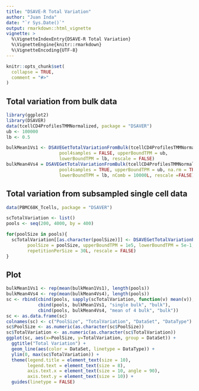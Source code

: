 ```yaml
---
title: "DSAVE-R Total Variation"
author: "Juan Inda"
date: "`r Sys.Date()`"
output: rmarkdown::html_vignette
vignette: >
  %\VignetteIndexEntry{DSAVE-R Total Variation}
  %\VignetteEngine{knitr::rmarkdown}
  %\VignetteEncoding{UTF-8}
---
```


```r
knitr::opts_chunk$set(
  collapse = TRUE,
  comment = "#>"
)
```

## Total variation from bulk data

```r
library(ggplot2)
library(DSAVER)
data(tcellCD4ProfilesTMMNormalized, package = "DSAVER")
ub <- 100000
lb <- 0.5

bulkMean1Vs1 <- DSAVEGetTotalVariationFromBulk(tcellCD4ProfilesTMMNormalized, 
                    pool4samples = FALSE, upperBoundTPM = ub,
                    lowerBoundTPM = lb, rescale = FALSE)
bulkMean4Vs4 = DSAVEGetTotalVariationFromBulk(tcellCD4ProfilesTMMNormalized, 
                    pool4samples = TRUE, upperBoundTPM = ub, na.rm = TRUE, seed = 2019L, 
                    lowerBoundTPM = lb, nComb = 10000L, rescale =FALSE)
```


## Total variation from subsampled single cell data

```r
data(PBMC68K_Tcells, package = "DSAVER")

scTotalVariation <- list()
pools <- seq(200, 4000, by = 400)

for(poolSize in pools){
  scTotalVariation[[as.character(poolSize)]] <- DSAVEGetTotalVariationPoolSize(PBMC68K_Tcells, 
        poolSize = poolSize, upperBoundTPM = 1e5, lowerBoundTPM = 5e-1, na.rm = TRUE, seed = NULL,
        repetitionPerSize = 30L, rescale = FALSE)
}

```

## Plot

```r
bulkMean1Vs1 <- rep(mean(bulkMean1Vs1), length(pools))
bulkMean4Vs4 <- rep(mean(bulkMean4Vs4), length(pools))
sc <- rbind(cbind(pools, sapply(scTotalVariation, function(v) mean(v)), "Tcells", "sc"), 
            cbind(pools, bulkMean1Vs1, "single bulk", "bulk"), 
            cbind(pools, bulkMean4Vs4, "mean of 4 bulk", "bulk"))
sc <- as.data.frame(sc)
colnames(sc) <- c("PoolSize", "TotalVariation", "DataSet", "DataType")
sc$PoolSize <- as.numeric(as.character(sc$PoolSize))
sc$TotalVariation <- as.numeric(as.character(sc$TotalVariation))
ggplot(sc, aes(x=PoolSize, y=TotalVariation, group = DataSet)) +
  ggtitle("Total Variation") +
  geom_line(aes(color = DataSet, linetype = DataType)) +
  ylim(0, max(sc$TotalVariation)) +
  theme(legend.title = element_text(size = 10),
        legend.text = element_text(size = 8),
        axis.text.x = element_text(size = 10, angle = 90),
        axis.text.y = element_text(size = 10)) + 
  guides(linetype = FALSE)

```
